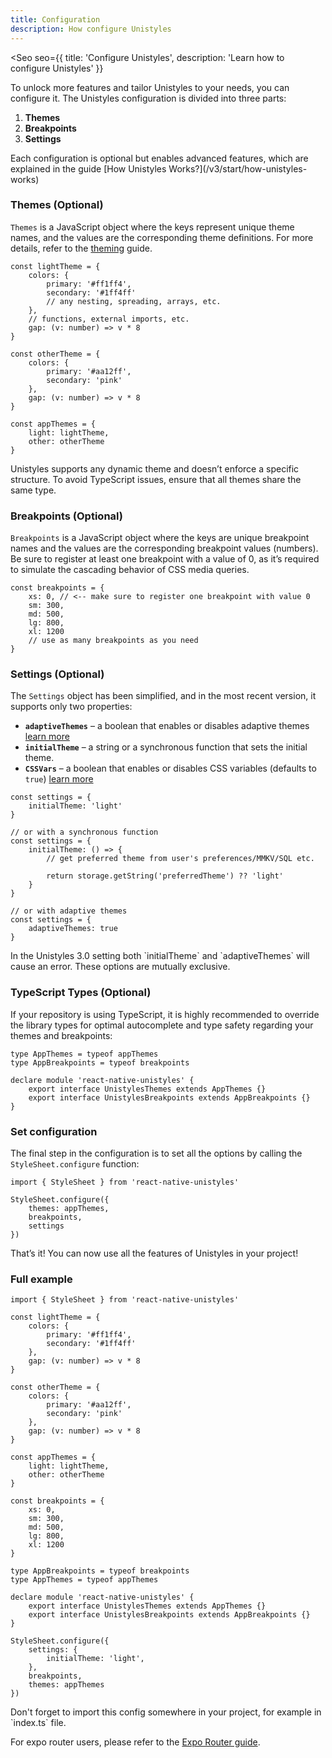 ```yaml
---
title: Configuration
description: How configure Unistyles
---
```



<Seo
    seo={{
        title: 'Configure Unistyles',
        description: 'Learn how to configure Unistyles'
    }}
>

To unlock more features and tailor Unistyles to your needs, you can configure it. The Unistyles configuration is divided into three parts:

1. **Themes**
2. **Breakpoints**
3. **Settings**

<Aside>
Each configuration is optional but enables advanced features, which are explained in the guide [How Unistyles Works?](/v3/start/how-unistyles-works)
</Aside>

### Themes (Optional)

`Themes` is a JavaScript object where the keys represent unique theme names, and the values are the corresponding theme definitions. For more details, refer to the [theming](/v3/guides/theming) guide.

```tsx title="unistyles.ts"
const lightTheme = {
    colors: {
        primary: '#ff1ff4',
        secondary: '#1ff4ff'
        // any nesting, spreading, arrays, etc.
    },
    // functions, external imports, etc.
    gap: (v: number) => v * 8
}

const otherTheme = {
    colors: {
        primary: '#aa12ff',
        secondary: 'pink'
    },
    gap: (v: number) => v * 8
}

const appThemes = {
    light: lightTheme,
    other: otherTheme
}
```

<Aside>
Unistyles supports any dynamic theme and doesn’t enforce a specific structure. To avoid TypeScript issues, ensure that all themes share the same type.
</Aside>

### Breakpoints (Optional)

`Breakpoints` is a JavaScript object where the keys are unique breakpoint names and the values are the corresponding breakpoint values (numbers). Be sure to register at least one breakpoint with a value of 0, as it’s required to simulate the cascading behavior of CSS media queries.

```tsx title="unistyles.ts"
const breakpoints = {
    xs: 0, // <-- make sure to register one breakpoint with value 0
    sm: 300,
    md: 500,
    lg: 800,
    xl: 1200
    // use as many breakpoints as you need
}
```

### Settings (Optional)

The `Settings` object has been simplified, and in the most recent version, it supports only two properties:

- **`adaptiveThemes`** – a boolean that enables or disables adaptive themes [learn more](/v3/guides/theming#adaptive-themes)
- **`initialTheme`** – a string or a synchronous function that sets the initial theme.
- **`CSSVars`** – a boolean that enables or disables CSS variables (defaults to `true`) [learn more](/v3/references/web-only#css-variables)

```tsx title="unistyles.ts"
const settings = {
    initialTheme: 'light'
}

// or with a synchronous function
const settings = {
    initialTheme: () => {
        // get preferred theme from user's preferences/MMKV/SQL etc.

        return storage.getString('preferredTheme') ?? 'light'
    }
}

// or with adaptive themes
const settings = {
    adaptiveThemes: true
}
```

<Aside>
In the Unistyles 3.0 setting both `initialTheme` and `adaptiveThemes` will cause an error. These options are mutually exclusive.
</Aside>

### TypeScript Types (Optional)

If your repository is using TypeScript, it is highly recommended to override the library types for optimal autocomplete and type safety regarding your themes and breakpoints:

```tsx title="unistyles.ts"
type AppThemes = typeof appThemes
type AppBreakpoints = typeof breakpoints

declare module 'react-native-unistyles' {
    export interface UnistylesThemes extends AppThemes {}
    export interface UnistylesBreakpoints extends AppBreakpoints {}
}

```

### Set configuration

The final step in the configuration is to set all the options by calling the `StyleSheet.configure` function:

```tsx title="unistyles.ts"
import { StyleSheet } from 'react-native-unistyles'

StyleSheet.configure({
    themes: appThemes,
    breakpoints,
    settings
})

```

That’s it! You can now use all the features of Unistyles in your project!

### Full example

```tsx title="unistyles.ts"
import { StyleSheet } from 'react-native-unistyles'

const lightTheme = {
    colors: {
        primary: '#ff1ff4',
        secondary: '#1ff4ff'
    },
    gap: (v: number) => v * 8
}

const otherTheme = {
    colors: {
        primary: '#aa12ff',
        secondary: 'pink'
    },
    gap: (v: number) => v * 8
}

const appThemes = {
    light: lightTheme,
    other: otherTheme
}

const breakpoints = {
    xs: 0,
    sm: 300,
    md: 500,
    lg: 800,
    xl: 1200
}

type AppBreakpoints = typeof breakpoints
type AppThemes = typeof appThemes

declare module 'react-native-unistyles' {
    export interface UnistylesThemes extends AppThemes {}
    export interface UnistylesBreakpoints extends AppBreakpoints {}
}

StyleSheet.configure({
    settings: {
        initialTheme: 'light',
    },
    breakpoints,
    themes: appThemes
})

```

<Aside>
Don't forget to import this config somewhere in your project, for example in `index.ts` file.

For expo router users, please refer to the [Expo Router guide](/v3/guides/expo-router).
</Aside>

</Seo>
